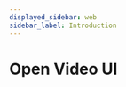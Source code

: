 ```yaml
---
displayed_sidebar: web
sidebar_label: Introduction
---
```


# Open Video UI


<Intro />
<DocCardList
  items={[
    {
      type: 'link',
      label: 'Open Video UI for Web',
      description: 'Build an astonishing player UI with Web Components.',
      customProps: { icon: 'web' },
      href: useBaseUrl('open-video-ui/web'),
    },
    {
      type: 'link',
      label: 'Open Video UI for Android',
      description: 'Build a mobile-first player UI for Android with Jetpack Compose.',
      customProps: { icon: 'android' },
      href: useBaseUrl('open-video-ui/android'),
    },
    {
      type: 'link',
      label: 'Open Video UI for React',
      description: 'Build a stunning player UI with React components.',
      customProps: { icon: 'react' },
      href: useBaseUrl('open-video-ui/react'),
    },
    {
      type: 'link',
      label: 'React Native THEOplayer UI',
      description: 'Build a cross-platform player UI with React Native.',
      customProps: { icon: 'react' },
      href: useBaseUrl('open-video-ui/react-native'),
    },
  ]}
/>
